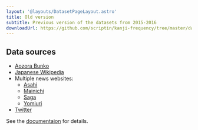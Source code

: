 ```yaml
---
layout: '@layouts/DatasetPageLayout.astro'
title: Old version
subtitle: Previous version of the datasets from 2015-2016
downloadUrl: https://github.com/scriptin/kanji-frequency/tree/master/data2015
---
```



<Warning message="Old datasets have multiple issues (described in the attached readme). Please use the new version instead." />

## Data sources

- [Aozora Bunko](https://www.aozora.gr.jp/)
- [Japanese Wikipedia](https://ja.wikipedia.org/)
- Multiple news websites:
  - [Asahi](https://www.asahi.com/)
  - [Mainichi](https://mainichi.jp/)
  - [Saga](https://www.saga-s.co.jp/)
  - [Yomiuri](https://www.yomiuri.co.jp/)
- [Twitter](https://twitter.com/)

See the [documentaion](https://github.com/scriptin/kanji-frequency/tree/master/data2015) for details.
